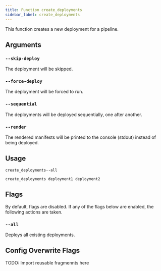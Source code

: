 ```yaml
---
title: Function create_deployments
sidebar_label: create_deployments
---
```


This function creates a new deployment for a pipeline.

## Arguments

### `--skip-deploy`

The deployment will be skipped.

### `--force-deploy`

The deployment will be forced to run.

### `--sequential`

The deployments will be deployed sequentially, one after another.

### `--render`

The rendered manifests will be printed to the console (stdout) instead of being deployed.

## Usage

```
create_deployments--all
```

```
create_deployments deployment1 deployment2
```

## Flags

By default, flags are disabled. If any of the flags below are enabled, the following actions are taken.

### `--all`

Deploys all existing deployments.

## Config Overwrite Flags

TODO: Import reusable fragmennts here
